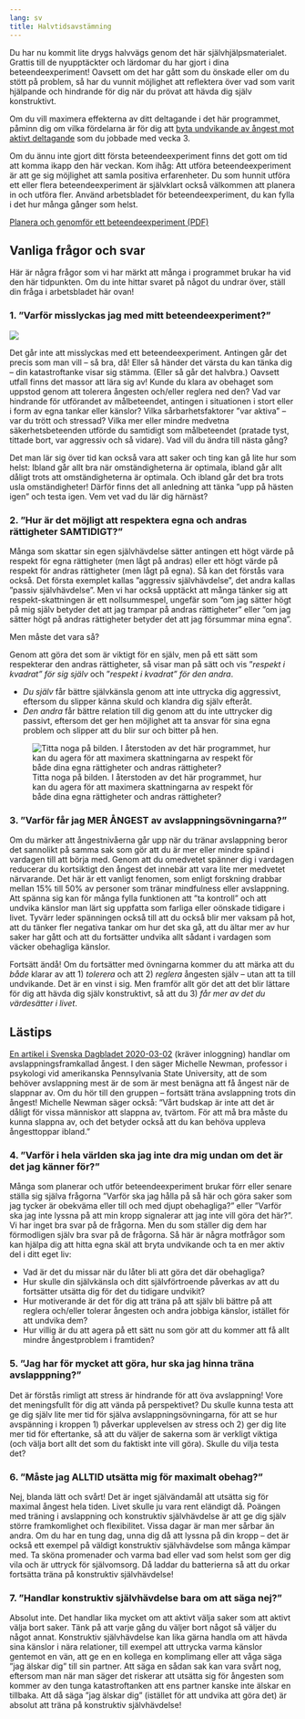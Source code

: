 ```yaml
---
lang: sv
title: Halvtidsavstämning
---
```


Du har nu kommit lite drygs halvvägs genom det här självhjälpsmaterialet. Grattis till
de nyupptäckter och lärdomar du har gjort i dina beteendeexperiment! 
Oavsett om det har gått som du önskade eller om du stött på problem, så
har du vunnit möjlighet att reflektera över vad som varit hjälpande och
hindrande för dig när du prövat att hävda dig själv konstruktivt.

Om du vill maximera effekterna av ditt deltagande i det här programmet,
påminn dig om vilka fördelarna är för dig att [byta undvikande av
ångest mot aktivt deltagande](3-2.html) som du jobbade med vecka 3.

Om du ännu inte gjort ditt första beteendeexperiment finns det gott om
tid att komma ikapp den här veckan. Kom ihåg: Att utföra
beteendeexperiment är att ge sig möjlighet att samla positiva
erfarenheter. Du som hunnit utföra ett eller flera beteendeexperiment är
självklart också välkommen att planera in och utföra fler. Använd
arbetsbladet för beteendeexperiment, du kan fylla i det hur många gånger som helst.

::: {.content-visible when-format="html"}
[Planera och genomför ett beteendeexperiment (PDF)](forms/be.pdf)
:::

## Vanliga frågor och svar

Här är några frågor som vi har märkt att många i programmet brukar ha
vid den här tidpunkten. Om du inte hittar svaret på något du undrar
över, ställ din fråga i arbetsbladet här ovan!

### 1. ”Varför misslyckas jag med mitt beteendeexperiment?”

![](sites/respekt/media/image/aktivacirkeln-redux-E-slinga.svg)

Det går inte att misslyckas med ett beteendeexperiment. Antingen går det
precis som man vill -- så bra, då! Eller så händer det värsta du kan
tänka dig -- din katastroftanke visar sig stämma. (Eller så går det
halvbra.) Oavsett utfall finns det massor att lära sig av! Kunde du
klara av obehaget som uppstod genom att tolerera ångesten och/eller
reglera ned den? Vad var hindrande för utförandet av målbeteendet,
antingen i situationen i stort eller i form av egna tankar eller
känslor? Vilka sårbarhetsfaktorer ”var aktiva” -- var du trött och
stressad? Vilka mer eller mindre medvetna säkerhetsbeteenden utförde du
samtidigt som målbeteendet (pratade tyst, tittade bort, var aggressiv
och så vidare). Vad vill du ändra till nästa gång?

Det man lär sig över tid kan också vara att saker och ting kan gå lite
hur som helst: Ibland går allt bra när omständigheterna är optimala,
ibland går allt dåligt trots att omständigheterna är optimala. Och
ibland går det bra trots usla omständigheter! Därför finns det all
anledning att tänka ”upp på hästen igen” och testa igen. Vem vet vad
du lär dig härnäst?

### 2. ”Hur är det möjligt att respektera egna och andras rättigheter SAMTIDIGT?”

Många som skattar sin egen självhävdelse sätter antingen ett högt värde
på respekt för egna rättigheter (men lågt på andras) eller ett högt
värde på respekt för andras rättigheter (men lågt på egna). Så kan det
förstås vara också. Det första exemplet kallas ”aggressiv
självhävdelse”, det andra kallas ”passiv självhävdelse”. Men vi har
också upptäckt att många tänker sig att respekt-skattningen är ett
nollsummespel, ungefär som ”om jag sätter högt på mig själv betyder det
att jag trampar på andras rättigheter” eller ”om jag sätter högt på
andras rättigheter betyder det att jag försummar mina egna”.

Men måste det vara så?

Genom att göra det som är viktigt för en själv, men på ett sätt som
respekterar den andras rättigheter, så visar man på sätt och vis
”*respekt i kvadrat” för sig själv* och ”*respekt i kvadrat” för den
andra*.

-   *Du själv* får bättre självkänsla genom att inte uttrycka dig
    aggressivt, eftersom du slipper känna skuld och klandra dig själv
    efteråt.
-   *Den andra* får bättre relation till dig genom att du inte uttrycker
    dig passivt, eftersom det ger hen möjlighet att ta ansvar för sina
    egna problem och slipper att du blir sur och bitter på hen.

![Titta noga på bilden. I återstoden av det här programmet, hur kan du agera för att maximera skattningarna av respekt för både dina egna rättigheter och andras rättigheter?](sites/respekt/media/image/canvas-konstruktiv-slinga-X.svg)

### 3. ”Varför får jag MER ÅNGEST av avslappningsövningarna?”

Om du märker att
ångestnivåerna går upp när du tränar avslappning beror det sannolikt på
samma sak som gör att du är mer eller mindre spänd i vardagen till att
börja med. Genom att du omedvetet spänner dig i vardagen reducerar du
kortsiktigt den ångest det innebär att vara lite mer medvetet
närvarande. Det här är ett vanligt
fenomen, som enligt forskning drabbar mellan 15% till 50% av personer
som tränar mindfulness eller avslappning. Att spänna sig kan för många fylla funktionen att ”ta
kontroll” och att undvika känslor man lärt sig uppfatta som farliga
eller oönskade tidigare i livet. Tyvärr leder spänningen också till att
du också blir mer vaksam på hot, att du tänker fler negativa tankar om
hur det ska gå, att du ältar mer av hur saker har gått och att du
fortsätter undvika allt sådant i vardagen som väcker obehagliga känslor.

Fortsätt ändå! Om du fortsätter med övningarna kommer du att märka att
du *både* klarar av att 1) *tolerera* och att 2) *reglera* ångesten själv --
utan att ta till undvikande. Det är en vinst i sig. Men framför allt gör
det att det blir lättare för dig att hävda dig själv konstruktivt, så
att du 3) *får mer av det du värdesätter i livet*.

::: {.callout-tip}
## Lästips

[En artikel i Svenska Dagbladet 2020-03-02](https://www.svd.se/a/opmv3W/mindfulness-kan-ge-mer-angest-och-oro) (kräver inloggning) handlar om
avslappningsframkallad ångest. I den säger Michelle Newman, professor i
psykologi vid amerikanska Pennsylvania State University, att de som
behöver avslappning mest är de som är mest benägna att få ångest när de
slappnar av. Om du hör till den gruppen -- fortsätt träna avslappning
trots din ångest! Michelle Newman säger också: ”Vårt budskap är inte
att det är dåligt för vissa människor att slappna av, tvärtom. För att
må bra måste du kunna slappna av, och det betyder också att du kan
behöva uppleva ångesttoppar ibland.”
:::

### 4. ”Varför i hela världen ska jag inte dra mig undan om det är det jag känner för?”

Många som planerar och utför beteendeexperiment brukar förr eller senare
ställa sig själva frågorna ”Varför ska jag hålla på så här och göra
saker som jag tycker är obekväma eller till och med djupt obehagliga?”
eller ”Varför ska jag inte lyssna på att min kropp signalerar att jag
inte vill göra det här?”. Vi har inget bra svar på
de frågorna. Men du som ställer dig dem har förmodligen själv bra svar på de
frågorna. Så här är några motfrågor som kan hjälpa dig att hitta egna skäl
att bryta undvikande och ta en mer aktiv del i ditt eget liv:

-   Vad är det du missar när du låter bli att göra det där obehagliga?
-   Hur skulle din självkänsla och ditt självförtroende påverkas av att
    du fortsätter utsätta dig för det du tidigare undvikit?
-   Hur motiverande är det för dig att träna på att själv bli bättre på
    att reglera och/eller tolerar ångesten och andra jobbiga känslor, istället för att
    undvika dem?
-   Hur villig är du att agera på ett sätt nu som gör att du kommer att få allt
    mindre ångestproblem i framtiden?

### 5. ”Jag har för mycket att göra, hur ska jag hinna träna avslapppning?”

Det är förstås rimligt att stress är hindrande för att öva avslappning!
Vore det meningsfullt för dig att vända på perspektivet? Du skulle kunna
testa att ge dig själv lite mer tid för själva avslappningsövningarna,
för att se hur avspänning i kroppen 1) påverkar upplevelsen av stress
och 2) ger dig lite mer tid för eftertanke, så att du väljer de sakerna
som är verkligt viktiga (och välja bort allt det som du faktiskt inte
vill göra). Skulle du vilja testa det?

### 6. ”Måste jag ALLTID utsätta mig för maximalt obehag?”

Nej, blanda lätt och svårt! Det är inget självändamål att utsätta sig
för maximal ångest hela tiden. Livet skulle ju vara rent eländigt då.
Poängen med träning i avslappning och konstruktiv självhävdelse är att
ge dig själv större framkomlighet och flexibilitet. Vissa dagar är man
mer sårbar än andra. Om du har en tung dag, unna dig då att lyssna på
din kropp -- det är också ett exempel på väldigt konstruktiv
självhävdelse som många kämpar med. Ta sköna promenader och varma bad
eller vad som helst som ger dig vila och är uttryck för självomsorg. Då
laddar du batterierna så att du orkar fortsätta träna på konstruktiv
självhävdelse!

### 7. ”Handlar konstruktiv självhävdelse bara om att säga nej?”

Absolut inte. Det handlar lika mycket om att aktivt välja saker som
att aktivt välja bort saker. Tänk på att varje gång du väljer bort något
så väljer du något annat. Konstruktiv självhävdelse kan lika gärna
handla om att hävda sina känslor i nära relationer, till exempel att
uttrycka varma känslor gentemot en vän, att ge en en kollega en
komplimang eller att våga säga ”jag älskar dig” till sin partner. Att
säga en sådan sak kan vara svårt nog, eftersom man när man säger det
riskerar att utsätta sig för ångesten som kommer av den tunga
katastroftanken att ens partner kanske inte älskar en tillbaka. Att då
säga ”jag älskar dig” (istället för att undvika att göra det) är
absolut att träna på konstruktiv självhävdelse!
